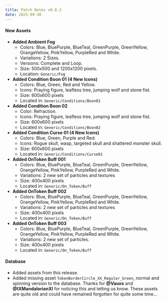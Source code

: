 ```yaml
---
title: Patch Notes v0.8.3
date: 2025-09-30
---
```

#### New Assets
- **Added Ambient Fog**
    - Colors: Blue, BluePurple, BlueTeal, GreenPurple, GreenYellow, OrangeYellow, PinkYellow, PurpleRed and White.
    - Variations: 2 Sizes.
    - Versions: Complete and Loop.
    - Size: 500x500 and 1200x1200 pixels.
    - Location: ``Generic/Fog``  
- **Added Condition Boon 01 (4 New Icons)**  
    - Colors: Blue, Green, Red and Yellow.  
    - Icons: Praying figure, leafless tree, jumping wolf and stone fist.
    - Size: 600x600 pixels  
    - Located in: ``Generic/Conditions/Boon01``
- **Added Condition Boon 02**  
    - Color: Refraction.  
    - Icons: Praying figure, leafless tree, jumping wolf and stone fist.
    - Size: 600x600 pixels  
    - Located in: ``Generic/Conditions/Boon02``
- **Added Condition Curse 01 (4 New Icons)**  
    - Colors: Blue, Green, Purple and Red.  
    - Icons: Rogue skull, wasp, targeted skull and shattered monster skull.
    - Size: 600x600 pixels  
    - Located in: ``Generic/Conditions/Curse01``
- **Added OnToken Buff 001**  
    - Colors: Blue, BluePurple, BlueTeal, GreenPurple, GreenYellow, OrangeYellow, PinkYellow, PurpleRed and White.  
    - Variations: 2 new set of particles and textures  
    - Size: 400x400 pixels  
    - Located in: ``Generic/On_Token/Buff``
- **Added OnToken Buff 002**  
    - Colors: Blue, BluePurple, BlueTeal, GreenPurple, GreenYellow, OrangeYellow, PinkYellow, PurpleRed and White.  
    - Variations: 2 new set of particles and textures  
    - Size: 400x400 pixels  
    - Located in: ``Generic/On_Token/Buff``
- **Added OnToken Buff 003**  
    - Colors: Blue, BluePurple, BlueTeal, GreenPurple, GreenYellow, OrangeYellow, PinkYellow, PurpleRed and White.  
    - Variations: 2 new set of particles.  
    - Size: 400x400 pixels  
    - Located in: ``Generic/On_Token/Buff``


#### Database  
- Added assets from this release.
- Added missing asset `TokenBorderCircle_XX_Reguler_Green`, normal and spinning version to the database. Thanks for **@Vauxs** and **@IXMandalorianXI** for noticing this and letting us know. These assets are quite old and could have remained forgotten for quite some time...